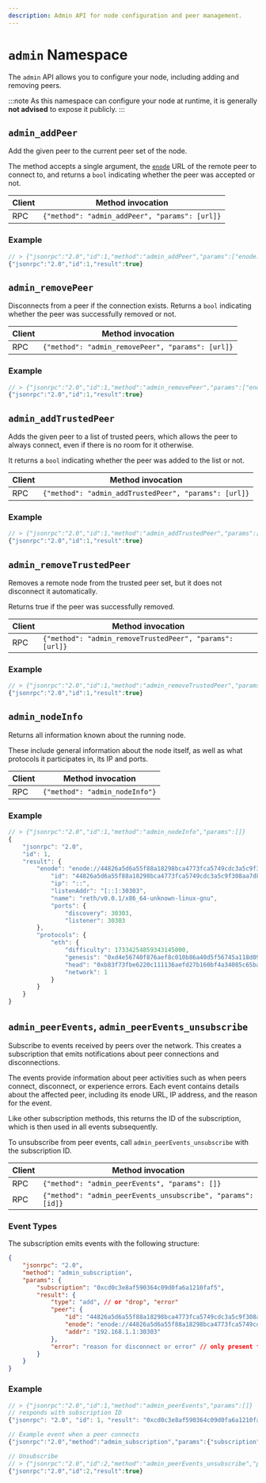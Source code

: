 ```yaml
---
description: Admin API for node configuration and peer management.
---
```

# `admin` Namespace

The `admin` API allows you to configure your node, including adding and removing peers.

:::note
As this namespace can configure your node at runtime, it is generally **not advised** to expose it publicly.
:::

## `admin_addPeer`

Add the given peer to the current peer set of the node.

The method accepts a single argument, the [`enode`][enode] URL of the remote peer to connect to, and returns a `bool` indicating whether the peer was accepted or not.

| Client | Method invocation                              |
| ------ | ---------------------------------------------- |
| RPC    | `{"method": "admin_addPeer", "params": [url]}` |

### Example

```js
// > {"jsonrpc":"2.0","id":1,"method":"admin_addPeer","params":["enode://a979fb575495b8d6db44f750317d0f4622bf4c2aa3365d6af7c284339968eef29b69ad0dce72a4d8db5ebb4968de0e3bec910127f134779fbcb0cb6d3331163c@52.16.188.185:30303"]}
{"jsonrpc":"2.0","id":1,"result":true}
```

## `admin_removePeer`

Disconnects from a peer if the connection exists. Returns a `bool` indicating whether the peer was successfully removed or not.

| Client | Method invocation                                 |
| ------ | ------------------------------------------------- |
| RPC    | `{"method": "admin_removePeer", "params": [url]}` |

### Example

```js
// > {"jsonrpc":"2.0","id":1,"method":"admin_removePeer","params":["enode://a979fb575495b8d6db44f750317d0f4622bf4c2aa3365d6af7c284339968eef29b69ad0dce72a4d8db5ebb4968de0e3bec910127f134779fbcb0cb6d3331163c@52.16.188.185:30303"]}
{"jsonrpc":"2.0","id":1,"result":true}
```

## `admin_addTrustedPeer`

Adds the given peer to a list of trusted peers, which allows the peer to always connect, even if there is no room for it otherwise.

It returns a `bool` indicating whether the peer was added to the list or not.

| Client | Method invocation                                     |
| ------ | ----------------------------------------------------- |
| RPC    | `{"method": "admin_addTrustedPeer", "params": [url]}` |

### Example

```js
// > {"jsonrpc":"2.0","id":1,"method":"admin_addTrustedPeer","params":["enode://a979fb575495b8d6db44f750317d0f4622bf4c2aa3365d6af7c284339968eef29b69ad0dce72a4d8db5ebb4968de0e3bec910127f134779fbcb0cb6d3331163c@52.16.188.185:30303"]}
{"jsonrpc":"2.0","id":1,"result":true}
```

## `admin_removeTrustedPeer`

Removes a remote node from the trusted peer set, but it does not disconnect it automatically.

Returns true if the peer was successfully removed.

| Client | Method invocation                                        |
| ------ | -------------------------------------------------------- |
| RPC    | `{"method": "admin_removeTrustedPeer", "params": [url]}` |

### Example

```js
// > {"jsonrpc":"2.0","id":1,"method":"admin_removeTrustedPeer","params":["enode://a979fb575495b8d6db44f750317d0f4622bf4c2aa3365d6af7c284339968eef29b69ad0dce72a4d8db5ebb4968de0e3bec910127f134779fbcb0cb6d3331163c@52.16.188.185:30303"]}
{"jsonrpc":"2.0","id":1,"result":true}
```

## `admin_nodeInfo`

Returns all information known about the running node.

These include general information about the node itself, as well as what protocols it participates in, its IP and ports.

| Client | Method invocation              |
| ------ | ------------------------------ |
| RPC    | `{"method": "admin_nodeInfo"}` |

### Example

```js
// > {"jsonrpc":"2.0","id":1,"method":"admin_nodeInfo","params":[]}
{
    "jsonrpc": "2.0",
    "id": 1,
    "result": {
        "enode": "enode://44826a5d6a55f88a18298bca4773fca5749cdc3a5c9f308aa7d810e9b31123f3e7c5fba0b1d70aac5308426f47df2a128a6747040a3815cc7dd7167d03be320d@[::]:30303",
            "id": "44826a5d6a55f88a18298bca4773fca5749cdc3a5c9f308aa7d810e9b31123f3e7c5fba0b1d70aac5308426f47df2a128a6747040a3815cc7dd7167d03be320d",
            "ip": "::",
            "listenAddr": "[::]:30303",
            "name": "reth/v0.0.1/x86_64-unknown-linux-gnu",
            "ports": {
                "discovery": 30303,
                "listener": 30303
        },
        "protocols": {
            "eth": {
                "difficulty": 17334254859343145000,
                "genesis": "0xd4e56740f876aef8c010b86a40d5f56745a118d0906a34e69aec8c0db1cb8fa3",
                "head": "0xb83f73fbe6220c111136aefd27b160bf4a34085c65ba89f24246b3162257c36a",
                "network": 1
            }
        }
    }
}
```

## `admin_peerEvents`, `admin_peerEvents_unsubscribe`

Subscribe to events received by peers over the network. This creates a subscription that emits notifications about peer connections and disconnections.

The events provide information about peer activities such as when peers connect, disconnect, or experience errors. Each event contains details about the affected peer, including its enode URL, IP address, and the reason for the event.

Like other subscription methods, this returns the ID of the subscription, which is then used in all events subsequently.

To unsubscribe from peer events, call `admin_peerEvents_unsubscribe` with the subscription ID.

| Client | Method invocation                                            |
| ------ | ------------------------------------------------------------ |
| RPC    | `{"method": "admin_peerEvents", "params": []}`               |
| RPC    | `{"method": "admin_peerEvents_unsubscribe", "params": [id]}` |

### Event Types

The subscription emits events with the following structure:

```json
{
    "jsonrpc": "2.0",
    "method": "admin_subscription",
    "params": {
        "subscription": "0xcd0c3e8af590364c09d0fa6a1210faf5",
        "result": {
            "type": "add", // or "drop", "error"
            "peer": {
                "id": "44826a5d6a55f88a18298bca4773fca5749cdc3a5c9f308aa7d810e9b31123f3e7c5fba0b1d70aac5308426f47df2a128a6747040a3815cc7dd7167d03be320d",
                "enode": "enode://44826a5d6a55f88a18298bca4773fca5749cdc3a5c9f308aa7d810e9b31123f3e7c5fba0b1d70aac5308426f47df2a128a6747040a3815cc7dd7167d03be320d@192.168.1.1:30303",
                "addr": "192.168.1.1:30303"
            },
            "error": "reason for disconnect or error" // only present for "drop" and "error" events
        }
    }
}
```

### Example

```js
// > {"jsonrpc":"2.0","id":1,"method":"admin_peerEvents","params":[]}
// responds with subscription ID
{"jsonrpc": "2.0", "id": 1, "result": "0xcd0c3e8af590364c09d0fa6a1210faf5"}

// Example event when a peer connects
{"jsonrpc":"2.0","method":"admin_subscription","params":{"subscription":"0xcd0c3e8af590364c09d0fa6a1210faf5","result":{"type":"add","peer":{"id":"44826a5d6a55f88a18298bca4773fca5749cdc3a5c9f308aa7d810e9b31123f3e7c5fba0b1d70aac5308426f47df2a128a6747040a3815cc7dd7167d03be320d","enode":"enode://44826a5d6a55f88a18298bca4773fca5749cdc3a5c9f308aa7d810e9b31123f3e7c5fba0b1d70aac5308426f47df2a128a6747040a3815cc7dd7167d03be320d@192.168.1.1:30303","addr":"192.168.1.1:30303"}}}}

// Unsubscribe
// > {"jsonrpc":"2.0","id":2,"method":"admin_peerEvents_unsubscribe","params":["0xcd0c3e8af590364c09d0fa6a1210faf5"]}
{"jsonrpc":"2.0","id":2,"result":true}
```

[enode]: https://ethereum.org/en/developers/docs/networking-layer/network-addresses/#enode
